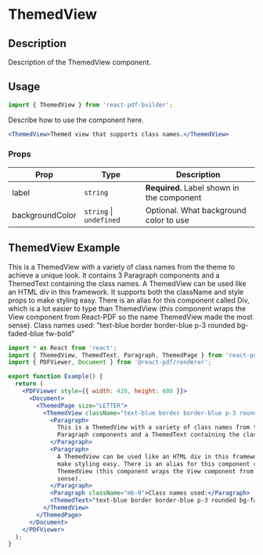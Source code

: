 

<Meta title="Documentation/Components/Basics/ThemedView" />

<h1>ThemedView</h1>

## Description

Description of the ThemedView component.

## Usage

```jsx
import { ThemedView } from 'react-pdf-builder';
```

Describe how to use the component here.

```jsx
<ThemedView>Themed view that supports class names.</ThemedView>
```

### Props

| Prop            | Type                        | Description                                |
| --------------- | --------------------------- | ------------------------------------------ |
| label           | `string`                    | **Required.** Label shown in the component |
| backgroundColor | `string` &#124; `undefined` | Optional. What background color to use     |

## ThemedView Example

<DocsPDF>
  <ThemedView className="text-blue border border-blue p-3 rounded bg-faded-blue fw-bold">
    <Paragraph>This is a ThemedView with a variety of class names from the theme to achieve a unique look. It contains 3 Paragraph components and a ThemedText containing the class names.</Paragraph>
    <Paragraph>A ThemedView can be used like an HTML div in this framework. It supports both the className and style props to make styling easy. There is an alias for this component called Div, which is a lot easier to type than ThemedView (this component wraps the View component from React-PDF so the name ThemedView made the most sense).</Paragraph>
    <Paragraph className="mb-0">Class names used:</Paragraph>
    <ThemedText>"text-blue border border-blue p-3 rounded bg-faded-blue fw-bold"</ThemedText>
  </ThemedView>
</DocsPDF>

```jsx
import * as React from 'react';
import { ThemedView, ThemedText, Paragraph, ThemedPage } from 'react-pdf-builder';
import { PDFViewer, Document } from '@react-pdf/renderer';

export function Example() {
  return (
    <PDFViewer style={{ width: 420, height: 600 }}>
      <Document>
        <ThemedPage size="LETTER">
          <ThemedView className="text-blue border border-blue p-3 rounded bg-faded-blue fw-bold">
            <Paragraph>
              This is a ThemedView with a variety of class names from the theme to achieve a unique look. It contains 3
              Paragraph components and a ThemedText containing the class names.
            </Paragraph>
            <Paragraph>
              A ThemedView can be used like an HTML div in this framework. It supports both the className and style props to
              make styling easy. There is an alias for this component called Div, which is a lot easier to type than
              ThemedView (this component wraps the View component from React-PDF so the name ThemedView made the most
              sense).
            </Paragraph>
            <Paragraph className="mb-0">Class names used:</Paragraph>
            <ThemedText>"text-blue border border-blue p-3 rounded bg-faded-blue fw-bold"</ThemedText>
          </ThemedView>
        </ThemedPage>
      </Document>
    </PDFViewer>
  );
}
```
